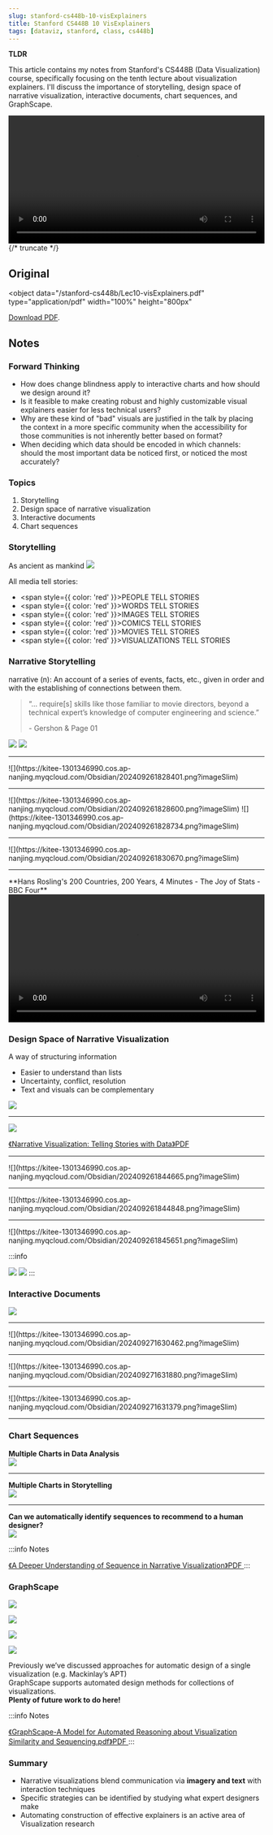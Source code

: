 ```yaml
---
slug: stanford-cs448b-10-visExplainers
title: Stanford CS448B 10 VisExplainers
tags: [dataviz, stanford, class, cs448b]
---
```



**TLDR**

This article contains my notes from Stanford's CS448B (Data Visualization) course, specifically focusing on the tenth lecture about visualization explainers. I'll discuss the importance of storytelling, design space of narrative visualization, interactive documents, chart sequences, and GraphScape.

<video width="100%" height="auto" controls>
  <source
    src="/stanford-cs448b/Hans Rosling-s 200 Countries- 200 Years- 4 Minutes - The Joy of Stats - BBC Four.mp4"
    type="video/mp4"
  />
  Your browser does not support the video tag.
</video>
{/* truncate */}

## Original

<object
  data="/stanford-cs448b/Lec10-visExplainers.pdf"
  type="application/pdf"
  width="100%"
  height="800px"
>
  <a href="/stanford-cs448b/Lec10-visExplainers.pdf">Download PDF</a>.
</object>

## Notes

### Forward Thinking

- How does change blindness apply to interactive charts and how should we design around it?
- Is it feasible to make creating robust and highly customizable visual explainers easier for less technical users?
- Why are these kind of "bad" visuals are justified in the talk by placing the context in a more specific community when the accessibility for those communities is not inherently better based on format?
- When deciding which data should be encoded in which channels: should the most important data be noticed first, or noticed the most accurately?

### Topics

1. Storytelling
2. Design space of narrative visualization
3. Interactive documents
4. Chart sequences

### Storytelling

As ancient as mankind
![](https://kitee-1301346990.cos.ap-nanjing.myqcloud.com/Obsidian/202409261811251.png?imageSlim)

All media tell stories:

- <span style={{ color: 'red' }}>PEOPLE</span> TELL STORIES
- <span style={{ color: 'red' }}>WORDS</span> TELL STORIES
- <span style={{ color: 'red' }}>IMAGES</span> TELL STORIES
- <span style={{ color: 'red' }}>COMICS</span> TELL STORIES
- <span style={{ color: 'red' }}>MOVIES</span> TELL STORIES
- <span style={{ color: 'red' }}>VISUALIZATIONS</span> TELL STORIES

### Narrative Storytelling

narrative (n): An account of a series of events, facts, etc., given in order and with the establishing of connections between them.

> “... require[s] skills like those familiar to movie directors,
> beyond a technical expert’s knowledge of computer
> engineering and science.”
>
> <p style={{ textAlign: 'right' }}>- Gershon & Page 01</p>

![](https://kitee-1301346990.cos.ap-nanjing.myqcloud.com/Obsidian/202409261827738.png?imageSlim)
![](https://kitee-1301346990.cos.ap-nanjing.myqcloud.com/Obsidian/202409261827595.png?imageSlim)

<hr />
![](https://kitee-1301346990.cos.ap-nanjing.myqcloud.com/Obsidian/202409261828401.png?imageSlim)
<hr />
![](https://kitee-1301346990.cos.ap-nanjing.myqcloud.com/Obsidian/202409261828600.png?imageSlim)
![](https://kitee-1301346990.cos.ap-nanjing.myqcloud.com/Obsidian/202409261828734.png?imageSlim)
<hr />
![](https://kitee-1301346990.cos.ap-nanjing.myqcloud.com/Obsidian/202409261830670.png?imageSlim)
<hr />
**Hans Rosling's 200 Countries, 200 Years, 4 Minutes - The Joy of Stats - BBC Four**
<video width="100%" height="auto" controls>
  <source
    src="/stanford-cs448b/Hans Rosling-s 200 Countries- 200 Years- 4 Minutes - The Joy of Stats - BBC Four.mp4"
    type="video/mp4"
  />
  Your browser does not support the video tag.
</video>

### Design Space of Narrative Visualization

A way of structuring information

- Easier to understand than lists
- Uncertainty, conflict, resolution
- Text and visuals can be complementary

![](https://kitee-1301346990.cos.ap-nanjing.myqcloud.com/Obsidian/202409261835687.png?imageSlim)

<hr />

![](https://kitee-1301346990.cos.ap-nanjing.myqcloud.com/Obsidian/202409261845936.png?imageSlim)

<a href="/paper/2010-Narrative-InfoVis.pdf">
  《Narrative Visualization: Telling Stories with Data》PDF
</a>
<hr />
![](https://kitee-1301346990.cos.ap-nanjing.myqcloud.com/Obsidian/202409261844665.png?imageSlim)
<hr />
![](https://kitee-1301346990.cos.ap-nanjing.myqcloud.com/Obsidian/202409261844848.png?imageSlim)
<hr />
![](https://kitee-1301346990.cos.ap-nanjing.myqcloud.com/Obsidian/202409261845651.png?imageSlim)

:::info

![](https://kitee-1301346990.cos.ap-nanjing.myqcloud.com/Obsidian/202409261847635.png?imageSlim)
![](https://kitee-1301346990.cos.ap-nanjing.myqcloud.com/Obsidian/202409261848553.png?imageSlim)
:::

### Interactive Documents

![](https://kitee-1301346990.cos.ap-nanjing.myqcloud.com/Obsidian/202409271630287.png?imageSlim)

<hr />
![](https://kitee-1301346990.cos.ap-nanjing.myqcloud.com/Obsidian/202409271630462.png?imageSlim)
<hr />
![](https://kitee-1301346990.cos.ap-nanjing.myqcloud.com/Obsidian/202409271631880.png?imageSlim)
<hr />
![](https://kitee-1301346990.cos.ap-nanjing.myqcloud.com/Obsidian/202409271631379.png?imageSlim)
<hr />

### Chart Sequences

**Multiple Charts in Data Analysis**  
![](https://kitee-1301346990.cos.ap-nanjing.myqcloud.com/Obsidian/202409271738251.png?imageSlim)

<hr />

**Multiple Charts in Storytelling**  
![](https://kitee-1301346990.cos.ap-nanjing.myqcloud.com/Obsidian/202409271739381.png?imageSlim)

<hr />

**Can we automatically identify sequences to recommend to a human designer?**  
![](https://kitee-1301346990.cos.ap-nanjing.myqcloud.com/Obsidian/202409271740594.png?imageSlim)

:::info Notes

<a href="/paper/A Deeper Understanding of Sequence in Narrative Visualization.pdf">
  《A Deeper Understanding of Sequence in Narrative Visualization》PDF
</a>
:::

### GraphScape

![](https://kitee-1301346990.cos.ap-nanjing.myqcloud.com/Obsidian/202409271748132.png?imageSlim)

![](https://kitee-1301346990.cos.ap-nanjing.myqcloud.com/Obsidian/202409271749779.png?imageSlim)

![](https://kitee-1301346990.cos.ap-nanjing.myqcloud.com/Obsidian/202409271750471.png?imageSlim)

![](https://kitee-1301346990.cos.ap-nanjing.myqcloud.com/Obsidian/202409271750159.png?imageSlim)

Previously we’ve discussed approaches for automatic design of a single visualization (e.g. Mackinlay’s APT)  
GraphScape supports automated design methods for collections of visualizations.  
**Plenty of future work to do here!**

:::info Notes

<a href="/paper/GraphScape-A Model for Automated Reasoning about Visualization Similarity and Sequencing.pdf">
  《GraphScape-A Model for Automated Reasoning about Visualization Similarity
  and Sequencing.pdf》PDF
</a>
:::

### Summary

- Narrative visualizations blend communication via **imagery and text** with interaction techniques
- Specific strategies can be identified by studying what expert designers make
- Automating construction of effective explainers is an active area of Visualization research
